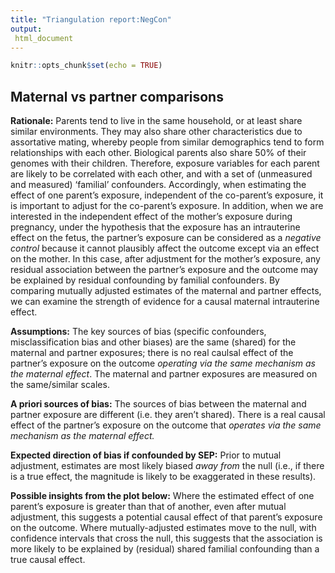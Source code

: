 ```yaml
---
title: "Triangulation report:NegCon"
output:
 html_document
---
```


```r
knitr::opts_chunk$set(echo = TRUE)

```

## Maternal vs partner comparisons

**Rationale:** Parents tend to live in the same household, or at least share similar environments. They may also share other characteristics due to assortative mating, whereby people from similar demographics tend to form relationships with each other. Biological parents also share 50% of their genomes with their children. Therefore, exposure variables for each parent are likely to be correlated with each other, and with a set of (unmeasured and measured) 'familial' confounders. Accordingly, when estimating the effect of one parent's exposure, independent of the co-parent's exposure, it is important to adjust for the co-parent's exposure. In addition, when we are interested in the independent effect of the mother's exposure during pregnancy, under the hypothesis that the exposure has an intrauterine effect on the fetus, the partner's exposure can be considered as a *negative control* because it cannot plausibly affect the outcome except via an effect on the mother. In this case, after adjustment for the mother's exposure, any residual association between the partner's exposure and the outcome may be explained by residual confounding by familial confounders. By comparing mutually adjusted estimates of the maternal and partner effects, we can examine the strength of evidence for a causal maternal intrauterine effect.

**Assumptions:** The key sources of bias (specific confounders, misclassification bias and other biases) are the same (shared) for the maternal and partner exposures; there is no real caulsal effect of the partner's exposure on the outcome *operating via the same mechanism as the maternal effect*. The maternal and partner exposures are measured on the same/similar scales.

**A priori sources of bias:** The sources of bias between the maternal and partner exposure are different (i.e. they aren't shared). There is a real causal effect of the partner's exposure on the outcome that *operates via the same mechanism as the maternal effect.*

**Expected direction of bias if confounded by SEP:** Prior to mutual adjustment, estimates are most likely biased *away from* the null (i.e., if there is a true effect, the magnitude is likely to be exaggerated in these results).

**Possible insights from the plot below:** Where the estimated effect of one parent's exposure is greater than that of another, even after mutual adjustment, this suggests a potential causal effect of that parent's exposure on the outcome. Where mutually-adjusted estimates move to the null, with confidence intervals that cross the null, this suggests that the association is more likely to be explained by (residual) shared familial confounding than a true causal effect.
